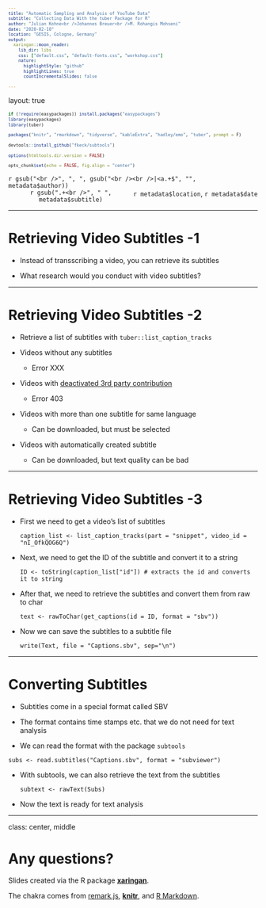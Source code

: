--- 
title: "Automatic Sampling and Analysis of YouTube Data"
subtitle: "Collecting Data With the tuber Package for R"
author: "Julian Kohne<br />Johannes Breuer<br />M. Rohangis Mohseni"
date: "2020-02-10"
location: "GESIS, Cologne, Germany" 
output:
  xaringan::moon_reader:
    lib_dir: libs
    css: ["default.css", "default-fonts.css", "workshop.css"]
    nature:
      highlightStyle: "github"
      highlightLines: true
      countIncrementalSlides: false

---

layout: true

```{r setup, include = F}
if (!require(easypackages)) install.packages("easypackages")
library(easypackages)
library(tuber)

packages("knitr", "rmarkdown", "tidyverse", "kableExtra", "hadley/emo", "tuber", prompt = F)

devtools::install_github("fkeck/subtools")

options(htmltools.dir.version = FALSE)

opts_chunk$set(echo = FALSE, fig.align = "center")

```

<div class="my-footer">
  <div style="float: left;"><span>`r gsub("<br />", ", ", gsub("<br /><br />|<a.+$", "", metadata$author))`</span></div>
  <div style="float: right;"><span>`r metadata$location`, `r metadata$date`</span></div>
  <div style="text-align: center;"><span>`r gsub(".+<br />", " ", metadata$subtitle)`</span></div>
</div>

<style type="text/css">

pre {
  font-size: 10px
}
</style>

---


# Retrieving Video Subtitles -1

- Instead of transscribing a video, you can retrieve its subtitles

- What research would you conduct with video subtitles?

---

# Retrieving Video Subtitles -2

- Retrieve a list of subtitles with `tuber::list_caption_tracks`

- Videos without any subtitles

  - Error XXX

- Videos with [deactivated 3rd party contribution](https://stackoverflow.com/questions/30653865/downloading-captions-always-returns-a-403)
  
  - Error 403
  
- Videos with more than one subtitle for same language

  - Can be downloaded, but must be selected

- Videos with automatically created subtitle

  - Can be downloaded, but text quality can be bad

---

# Retrieving Video Subtitles -3

- First we need to get a video's list of subtitles

  `caption_list <- list_caption_tracks(part = "snippet", video_id = "nI_OfkQOG6Q")`

- Next, we need to get the ID of the subtitle and convert it to a string

  `ID <- toString(caption_list["id"]) # extracts the id and converts it to string`

- After that, we need to retrieve the subtitles and convert them from raw to char

  `text <- rawToChar(get_captions(id = ID, format = "sbv"))`

- Now we can save the subtitles to a subtitle file

  `write(Text, file = "Captions.sbv", sep="\n")`

---

# Converting Subtitles

- Subtitles come in a special format called SBV

- The format contains time stamps etc. that we do not need for text analysis

- We can read the format with the package `subtools`

 `subs <- read.subtitles("Captions.sbv", format = "subviewer")`
 
- With subtools, we can also retrieve the text from the subtitles

  `subtext <- rawText(Subs)`

- Now the text is ready for text analysis

---

class: center, middle

# Any questions?

Slides created via the R package [**xaringan**](https://github.com/yihui/xaringan).

The chakra comes from [remark.js](https://remarkjs.com), [**knitr**](http://yihui.name/knitr), and [R Markdown](https://rmarkdown.rstudio.com).